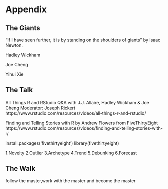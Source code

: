 # Appendix


## The Giants
"If I have seen further, it is by standing on the shoulders of giants" by Isaac Newton.

Hadley Wickham

Joe Cheng

Yihui Xie 


## The Talk

All Things R and RStudio
Q&A with J.J. Allaire, Hadley Wickham & Joe Cheng
Moderator: Joseph Rickert
https://www.rstudio.com/resources/videos/all-things-r-and-rstudio/


Finding and Telling Stories with R
by Andrew Flowers from FiveThirtyEight
https://www.rstudio.com/resources/videos/finding-and-telling-stories-with-r/

install.packages('fivethirtyeight')
library(fivethirtyeight)

1.Novelty
2.Outlier
3.Archetype
4.Trend
5.Debunking
6.Forecast


## The Walk

follow the master,work with the master and become the master 


